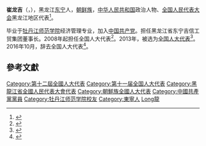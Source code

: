 '''崔龙吉'''（{{lang-ko|최룡길}}，{{bd|1953年||}}），黑龙江[[东宁|东宁]]人，[[朝鲜族|朝鲜族]]，[[中华人民共和国|中华人民共和国]]政治人物、[[全国人民代表大会|全国人民代表大会]]黑龙江地区代表<ref>{{cite web|author=新华网|title=第十一届全国人大代表|url=http://news.xinhuanet.com/ziliao/2008-03/03/content_7708230.htm?node=36628|publisher=新华网|accessdate=2014-01-07|archive-date=2014-01-10|archive-url=https://web.archive.org/web/20140110211415/http://news.xinhuanet.com/ziliao/2008-03/03/content_7708230.htm?node=36628|dead-url=no}}</ref>。

毕业于[[牡丹江师范学院|牡丹江师范学院]]经济管理专业，加入[[中国共产党|中国共产党]]。担任黑龙江省东宁吉信工贸集团董事长。2008年起担任全国人大代表<ref>{{cite news|title=全国人大代表信息-崔龙吉|url= http://210.82.31.1:8084/delegate/viewDelegate.action?dbid=110626|accessdate=2013-04-05|newspaper=全国人大网|archive-url=https://web.archive.org/web/20140313001013/http://www.npc.gov.cn/delegate/viewDelegate.action?dbid=110626|archive-date=2014-03-13|dead-url=yes}}</ref>。2013年，被选为[[全国人大代表|全国人大代表]]<ref>{{cite news|title=全国人大代表信息-崔龙吉|url= http://210.82.31.1:8084/delegate/viewDelegate.action?dbid=120599|accessdate=2013-03-28|newspaper=全国人大网|deadurl=yes|archiveurl=https://web.archive.org/web/20140312212519/http://www.npc.gov.cn/delegate/viewDelegate.action?dbid=120599|archivedate=2014-03-12}}</ref>。2016年10月，辞去全国人大代表<ref>{{cite news|title=黑龙江代表团成员崔龙吉辞去十二届全国人民代表大会代表职务|url=http://www.thepaper.cn/newsDetail_forward_1547777|accessdate=2016-10-23|newspaper=澎湃新闻网|archive-date=2019-06-05|archive-url=https://web.archive.org/web/20190605035537/http://www.thepaper.cn/newsDetail_forward_1547777}}</ref>。

==參考文獻==
{{reflist}}
{{中国政治人物小作品}}

{{DEFAULTSORT:Choi}}
[[Category:第十二屆全國人大代表|Category:第十二屆全國人大代表]]
[[Category:第十一届全国人大代表|Category:第十一届全国人大代表]]
[[Category:黑龍江省全國人民代表大會代表|Category:黑龍江省全國人民代表大會代表]]
[[Category:朝鮮族全國人大代表|Category:朝鮮族全國人大代表]]
[[Category:中國共產黨黨員|Category:中國共產黨黨員]]
[[Category:牡丹江师范学院校友|Category:牡丹江师范学院校友]]
[[Category:東寧人|Category:東寧人]]
[[Category:崔姓|Long龍]]
